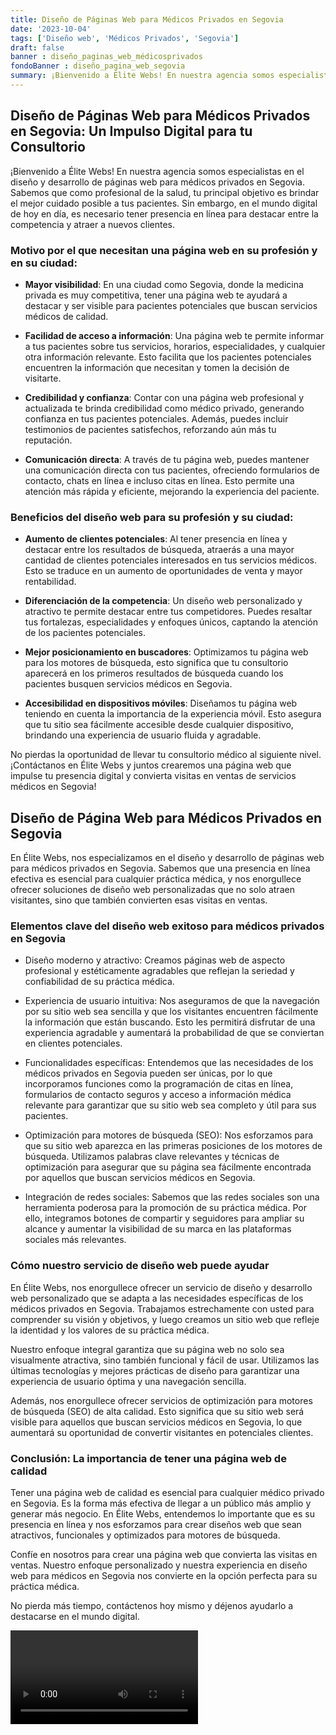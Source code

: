 ```yaml
---
title: Diseño de Páginas Web para Médicos Privados en Segovia
date: '2023-10-04'
tags: ['Diseño web', 'Médicos Privados', 'Segovia']
draft: false
banner : diseño_paginas_web_médicosprivados
fondoBanner : diseño_pagina_web_segovia
summary: ¡Bienvenido a Élite Webs! En nuestra agencia somos especialistas en el diseño y desarrollo de páginas web para médicos privados en Segovia. Sabemos que como profesional de la salud, tu principal objetivo es brindar el mejor cuidado posible a tus pacientes. Sin embargo, en el mundo digital de hoy en día, es necesario tener presencia en línea para destacar entre la competencia y atraer a nuevos clientes.
---
```


## Diseño de Páginas Web para Médicos Privados en Segovia: Un Impulso Digital para tu Consultorio

¡Bienvenido a Élite Webs! En nuestra agencia somos especialistas en el diseño y desarrollo de páginas web para médicos privados en Segovia. Sabemos que como profesional de la salud, tu principal objetivo es brindar el mejor cuidado posible a tus pacientes. Sin embargo, en el mundo digital de hoy en día, es necesario tener presencia en línea para destacar entre la competencia y atraer a nuevos clientes.

### Motivo por el que necesitan una página web en su profesión y en su ciudad:

- **Mayor visibilidad**: En una ciudad como Segovia, donde la medicina privada es muy competitiva, tener una página web te ayudará a destacar y ser visible para pacientes potenciales que buscan servicios médicos de calidad.

- **Facilidad de acceso a información**: Una página web te permite informar a tus pacientes sobre tus servicios, horarios, especialidades, y cualquier otra información relevante. Esto facilita que los pacientes potenciales encuentren la información que necesitan y tomen la decisión de visitarte.

- **Credibilidad y confianza**: Contar con una página web profesional y actualizada te brinda credibilidad como médico privado, generando confianza en tus pacientes potenciales. Además, puedes incluir testimonios de pacientes satisfechos, reforzando aún más tu reputación.

- **Comunicación directa**: A través de tu página web, puedes mantener una comunicación directa con tus pacientes, ofreciendo formularios de contacto, chats en línea e incluso citas en línea. Esto permite una atención más rápida y eficiente, mejorando la experiencia del paciente.

### Beneficios del diseño web para su profesión y su ciudad:

- **Aumento de clientes potenciales**: Al tener presencia en línea y destacar entre los resultados de búsqueda, atraerás a una mayor cantidad de clientes potenciales interesados en tus servicios médicos. Esto se traduce en un aumento de oportunidades de venta y mayor rentabilidad.

- **Diferenciación de la competencia**: Un diseño web personalizado y atractivo te permite destacar entre tus competidores. Puedes resaltar tus fortalezas, especialidades y enfoques únicos, captando la atención de los pacientes potenciales.

- **Mejor posicionamiento en buscadores**: Optimizamos tu página web para los motores de búsqueda, esto significa que tu consultorio aparecerá en los primeros resultados de búsqueda cuando los pacientes busquen servicios médicos en Segovia.

- **Accesibilidad en dispositivos móviles**: Diseñamos tu página web teniendo en cuenta la importancia de la experiencia móvil. Esto asegura que tu sitio sea fácilmente accesible desde cualquier dispositivo, brindando una experiencia de usuario fluida y agradable.

No pierdas la oportunidad de llevar tu consultorio médico al siguiente nivel. ¡Contáctanos en Élite Webs y juntos crearemos una página web que impulse tu presencia digital y convierta visitas en ventas de servicios médicos en Segovia!

<GifSeo />

<Cta />

## Diseño de Página Web para Médicos Privados en Segovia

En Élite Webs, nos especializamos en el diseño y desarrollo de páginas web para médicos privados en Segovia. Sabemos que una presencia en línea efectiva es esencial para cualquier práctica médica, y nos enorgullece ofrecer soluciones de diseño web personalizadas que no solo atraen visitantes, sino que también convierten esas visitas en ventas.

### Elementos clave del diseño web exitoso para médicos privados en Segovia

- Diseño moderno y atractivo: Creamos páginas web de aspecto profesional y estéticamente agradables que reflejan la seriedad y confiabilidad de su práctica médica.

- Experiencia de usuario intuitiva: Nos aseguramos de que la navegación por su sitio web sea sencilla y que los visitantes encuentren fácilmente la información que están buscando. Esto les permitirá disfrutar de una experiencia agradable y aumentará la probabilidad de que se conviertan en clientes potenciales.

- Funcionalidades específicas: Entendemos que las necesidades de los médicos privados en Segovia pueden ser únicas, por lo que incorporamos funciones como la programación de citas en línea, formularios de contacto seguros y acceso a información médica relevante para garantizar que su sitio web sea completo y útil para sus pacientes.

- Optimización para motores de búsqueda (SEO): Nos esforzamos para que su sitio web aparezca en las primeras posiciones de los motores de búsqueda. Utilizamos palabras clave relevantes y técnicas de optimización para asegurar que su página sea fácilmente encontrada por aquellos que buscan servicios médicos en Segovia.

- Integración de redes sociales: Sabemos que las redes sociales son una herramienta poderosa para la promoción de su práctica médica. Por ello, integramos botones de compartir y seguidores para ampliar su alcance y aumentar la visibilidad de su marca en las plataformas sociales más relevantes.

### Cómo nuestro servicio de diseño web puede ayudar

En Élite Webs, nos enorgullece ofrecer un servicio de diseño y desarrollo web personalizado que se adapta a las necesidades específicas de los médicos privados en Segovia. Trabajamos estrechamente con usted para comprender su visión y objetivos, y luego creamos un sitio web que refleje la identidad y los valores de su práctica médica.

Nuestro enfoque integral garantiza que su página web no solo sea visualmente atractiva, sino también funcional y fácil de usar. Utilizamos las últimas tecnologías y mejores prácticas de diseño para garantizar una experiencia de usuario óptima y una navegación sencilla.

Además, nos enorgullece ofrecer servicios de optimización para motores de búsqueda (SEO) de alta calidad. Esto significa que su sitio web será visible para aquellos que buscan servicios médicos en Segovia, lo que aumentará su oportunidad de convertir visitantes en potenciales clientes.

### Conclusión: La importancia de tener una página web de calidad

Tener una página web de calidad es esencial para cualquier médico privado en Segovia. Es la forma más efectiva de llegar a un público más amplio y generar más negocio. En Élite Webs, entendemos lo importante que es su presencia en línea y nos esforzamos para crear diseños web que sean atractivos, funcionales y optimizados para motores de búsqueda.

Confíe en nosotros para crear una página web que convierta las visitas en ventas. Nuestro enfoque personalizado y nuestra experiencia en diseño web para médicos en Segovia nos convierte en la opción perfecta para su práctica médica.

No pierda más tiempo, contáctenos hoy mismo y déjenos ayudarlo a destacarse en el mundo digital.

<Video />

<CtaBot job='Médicos Privados' city='Segovia'/>

<Gmaps query='Segovia+españa+maps' />
